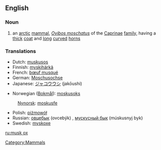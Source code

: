 ==English==

===Noun===
{{wikipedia}}
{{en-noun|musk oxen}}

# an [[arctic]] [[mammal]], ''[[Ovibos moschatus]]'' of the [[Caprinae]] [[family]], having a [[thick]] [[coat]] and [[long]] [[curve]]d [[horn]]s

===Translations===
{{top}}
*Dutch: [[muskusos]] {{m}}
*Finnish: [[myskihärkä]]
*French: [[bœuf musqué]] {{m}}
*German: [[Moschusochse]] {{m}}
*Japanese: [[ジャコウウシ]] (jakōushi)
{{mid}}
*Norwegian ([[Bokmål]]): [[moskusoks]]
:[[Nynorsk]]: [[moskusfe]]
*Polish: [[piżmowół]] {{m}}
*Russian: [[овцебык]] (ovcebýk) {{m}}, [[мускусный бык]] (múskusnyj byk) {{m}}
*Swedish: [[myskoxe]]
{{bottom}}

[[Category:Mammals]]

[[ru:musk ox]]